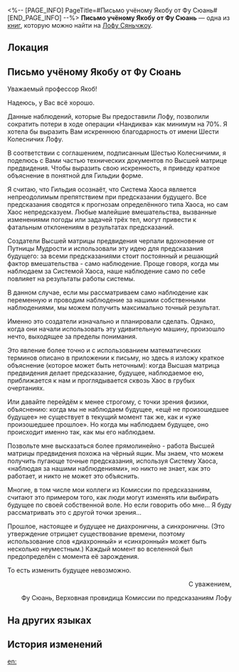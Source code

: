 <%-- [PAGE_INFO]
PageTitle=#Письмо учёному Якобу от Фу Сюань#
[END_PAGE_INFO] --%>
{{Дополнить}}
{{Книга Инфобокс
|id           = 244
|partIds      = 190486
|Название     = 
|Изображение  = Иконка письма.png
|Мир          = Лофу Сяньчжоу
|Томов        = 1
|Автор        = <!--нужно добавить-->
|Описание     = Письмо с благодарностями за сотрудничество, отправленное Фу Сюань в Гильдию эрудитов. Во вложении предоставлена техническая документация Высшей матрицы предвидения.
|Том1         = {{tx}}
|Источник1    = {{tx|Отсутствует источник}}
|Персонажи    = 
|Фракции      = 
}}
'''Письмо учёному Якобу от Фу Сюань''' — одна из [[Книги|книг]], которую можно найти на [[Лофу Сяньчжоу]].

==Локация==
{{Отметка карты|<!--название карты-->|<!--id отметки-->}}

==Письмо учёному Якобу от Фу Сюань==
Уважаемый профессор Якоб!

Надеюсь, у Вас всё хорошо.

Данные наблюдений, которые Вы предоставили Лофу, позволили сократить потери в ходе операции «Нандиква» как минимум на 70%. Я хотела бы выразить Вам искреннюю благодарность от имени Шести Колесничих Лофу.

В соответствии с соглашением, подписанным Шестью Колесничими, я поделюсь с Вами частью технических документов по Высшей матрице предвидения. Чтобы выразить свою искренность, я приведу краткое объяснение в понятной для Гильдии форме.

Я считаю, что Гильдия осознаёт, что Система Хаоса является непреодолимым препятствием при предсказании будущего. Все предсказания сводятся к прогнозам определённого типа Хаоса, но сам Хаос непредсказуем. Любые малейшие вмешательства, вызванные изменениями погоды или задачей трёх тел, могут привести к фатальным отклонениям в результатах предсказаний.

Создатели Высшей матрицы предвидения черпали вдохновение от Путницы Мудрости и использовали эту идею для предсказания будущего: за всеми предсказаниями стоит постоянный и решающий фактор вмешательства - само наблюдение. Проще говоря, когда мы наблюдаем за Системой Хаоса, наше наблюдение само по себе повлияет на результаты работы системы.

В данном случае, если мы рассматриваем само наблюдение как переменную и проводим наблюдение за нашими собственными наблюдениями, мы можем получить максимально точный результат.

Именно это создатели изначально и планировали сделать. Однако, когда они начали использовать эту удивительную машину, произошло нечто, выходящее за пределы понимания.

Это явление более точно и с использованием математических терминов описано в приложении к письму, но здесь я изложу краткое объяснение (которое может быть неточным): когда Высшая матрица предвидения делает предсказание, будущее, наблюдаемое ею, приближается к нам и проглядывается сквозь Хаос в грубых очертаниях.

Или давайте перейдём к менее строгому, с точки зрения физики, объяснению: когда мы не наблюдаем будущее, «ещё не произошедшее будущее» не существует в текущий момент так же, как и «уже произошедшее прошлое». Но когда мы наблюдаем будущее, оно происходит именно так, как мы его наблюдаем.

Позвольте мне высказаться более прямолинейно - работа Высшей матрицы предвидения похожа на чёрный ящик. Мы знаем, что можем получить пугающе точные предсказания, используя Систему Хаоса, «наблюдая за нашими наблюдениями», но никто не знает, как это работает, и никто не может это объяснить.

Многие, в том числе мои коллеги из Комиссии по предсказаниям, считают это примером того, как люди могут изменять или выбирать будущее по своей собственной воле. Но если говорить обо мне... Я буду рассматривать это с другой точки зрения...

Прошлое, настоящее и будущее не диахроничны, а синхроничны. (Это утверждение отрицает существование времени, поэтому использование слов «диахронный» и «синхронный» может быть несколько неуместным.) Каждый момент во вселенной был предопределён с момента её зарождения.

То есть изменить будущее невозможно.

<div align="right">С уважением,

Фу Сюань, Верховная провидица Комиссии по предсказаниям Лофу</div>

==На других языках==
{{На других языках
|en   = Letter from Fu Xuan to Scholar Yaakob
|zhs  = 符玄致叶尔孤白学士的信
|zht  = 符玄致葉爾孤白學士的信
|ja   = 符玄がヤコブ学士に宛てた手紙
|ko   = 야곱 학사에게 보내는 부현의 편지
|es   = Carta de Fu Xuan para el erudito Yaakob
|fr   = Lettre de Fu Xuan à l'érudit Yaakob
|ru   = Письмо учёному Якобу от Фу Сюань
|th   = จดหมายจาก Fu Xuan ถึงนักวิชาการ Yaakob
|vi   = Thư Fu Xuan Gửi Học Sĩ Yaakob
|de   = Brief von Fu Xuan an den Gelehrten Yaakob
|id   = Surat dari Fu Xuan untuk Yaakob
|pt   = Carta de Fu Xuan para o Acadêmico Yaakob
}}

==История изменений==
{{История изменений|3.5}}

[[en:]]